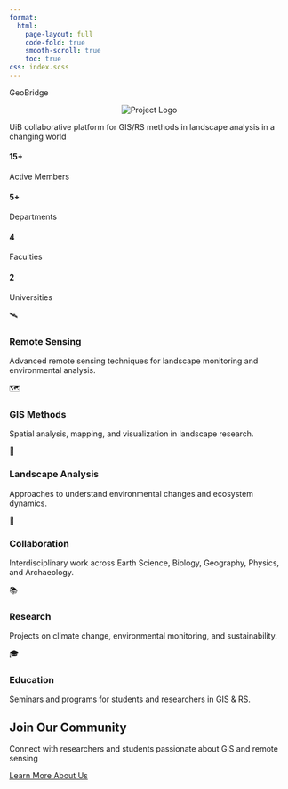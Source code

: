 ```yaml
---
format:
  html:
    page-layout: full
    code-fold: true
    smooth-scroll: true
    toc: true
css: index.scss
---
```


```{=html}
<section class="header">
  <div class="container">
    <p class= "title">GeoBridge</p>
    <div style="text-align: center;">
      <img src="https://github.com/ac-lima/UiBseminarseries/raw/main/img/proj.png" alt="Project Logo" style="max-width: 28%; height: auto; object-fit: contain;">
    </div>
    <p class="tagline">UiB collaborative platform for GIS/RS methods in landscape analysis in a changing world</p>
  </div>
</section>

<section class="grid-section">
  <div class="container">
    <div class="stats">
      <div class="stats-grid">  
        <div class="stat-item">
          <h4>15+</h4>
          <p>Active Members</p>
        </div>
        <div class="stat-item">
          <h4>5+</h4>
          <p>Departments</p>
        </div>
        <div class="stat-item">
          <h4>4</h4>
          <p>Faculties</p>
        </div>
        <div class="stat-item">
          <h4>2</h4>
          <p>Universities</p>
        </div>
      </div>
    </div>

    <!-- Grid of Cards -->
    <div class="grid">
      <div class="card">
        <div class="card-icon">🛰️</div>
          <h3>Remote Sensing</h3>
          <p>Advanced remote sensing techniques for landscape monitoring and environmental analysis.</p>
      </div>

      <div class="card">
        <div class="card-icon">🗺️</div>
          <h3>GIS Methods</h3>
          <p>Spatial analysis, mapping, and visualization in landscape research.</p>
      </div>

      <div class="card">
        <div class="card-icon">🌱</div>
          <h3>Landscape Analysis</h3>
          <p>Approaches to understand environmental changes and ecosystem dynamics.</p>
      </div>

      <div class="card">
        <div class="card-icon">👥</div>
          <h3>Collaboration</h3>
          <p>Interdisciplinary work across Earth Science, Biology, Geography, Physics, and Archaeology.</p>
      </div>

      <div class="card">
        <div class="card-icon">📚</div>
          <h3>Research</h3>
          <p>Projects on climate change, environmental monitoring, and sustainability.</p>
      </div>

      <div class="card">
        <div class="card-icon">🎓</div>
          <h3>Education</h3>
          <p>Seminars and programs for students and researchers in GIS & RS.</p>
      </div>
    </div>

    <!-- Call to Action -->
    <div class="cta-section">
      <h2>Join Our Community</h2>
      <p>Connect with researchers and students passionate about GIS and remote sensing</p>
      <a href="https://ac-lima.github.io/geobridge/teammembers.html" class="cta-button">Learn More About Us</a>
    </div>
  </div>
</section>
```